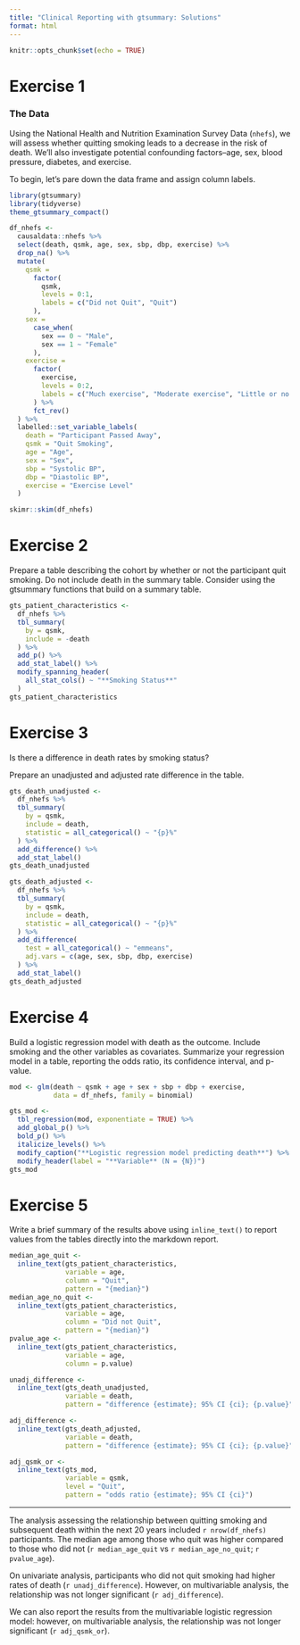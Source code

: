 ```yaml
---
title: "Clinical Reporting with gtsummary: Solutions"
format: html
---
```


```r
knitr::opts_chunk$set(echo = TRUE)
```

# Exercise 1

### The Data

Using the National Health and Nutrition Examination Survey Data (`nhefs`), we will assess whether quitting smoking leads to a decrease in the risk of death. We'll also investigate potential confounding factors--age, sex, blood pressure, diabetes, and exercise.

To begin, let's pare down the data frame and assign column labels.

```r
library(gtsummary)
library(tidyverse)
theme_gtsummary_compact()

df_nhefs <-
  causaldata::nhefs %>%
  select(death, qsmk, age, sex, sbp, dbp, exercise) %>%
  drop_na() %>%
  mutate(
    qsmk =
      factor(
        qsmk,
        levels = 0:1,
        labels = c("Did not Quit", "Quit")
      ),
    sex = 
      case_when(
        sex == 0 ~ "Male",
        sex == 1 ~ "Female"
      ),
    exercise = 
      factor(
        exercise,
        levels = 0:2,
        labels = c("Much exercise", "Moderate exercise", "Little or no exercise")
      ) %>%
      fct_rev()
  ) %>%
  labelled::set_variable_labels(
    death = "Participant Passed Away",
    qsmk = "Quit Smoking",
    age = "Age",
    sex = "Sex",
    sbp = "Systolic BP",
    dbp = "Diastolic BP",
    exercise = "Exercise Level"
  )

skimr::skim(df_nhefs)
```

# Exercise 2

Prepare a table describing the cohort by whether or not the participant quit smoking. Do not include death in the summary table. Consider using the gtsummary functions that build on a summary table.

```r
gts_patient_characteristics <-
  df_nhefs %>%
  tbl_summary(
    by = qsmk,
    include = -death
  ) %>%
  add_p() %>%
  add_stat_label() %>%
  modify_spanning_header(
    all_stat_cols() ~ "**Smoking Status**"
  )
gts_patient_characteristics
```

# Exercise 3

Is there a difference in death rates by smoking status?

Prepare an unadjusted and adjusted rate difference in the table.

```r
gts_death_unadjusted <-
  df_nhefs %>%
  tbl_summary(
    by = qsmk, 
    include = death,
    statistic = all_categorical() ~ "{p}%"
  ) %>%
  add_difference() %>%
  add_stat_label() 
gts_death_unadjusted

gts_death_adjusted <-
  df_nhefs %>%
  tbl_summary(
    by = qsmk, 
    include = death,
    statistic = all_categorical() ~ "{p}%"
  ) %>%
  add_difference(
    test = all_categorical() ~ "emmeans",
    adj.vars = c(age, sex, sbp, dbp, exercise)
  ) %>%
  add_stat_label() 
gts_death_adjusted
```

# Exercise 4

Build a logistic regression model with death as the outcome. Include smoking and the other variables as covariates. Summarize your regression model in a table, reporting the odds ratio, its confidence interval, and p-value.

```r
mod <- glm(death ~ qsmk + age + sex + sbp + dbp + exercise, 
           data = df_nhefs, family = binomial)

gts_mod <-
  tbl_regression(mod, exponentiate = TRUE) %>%
  add_global_p() %>%
  bold_p() %>%
  italicize_levels() %>%
  modify_caption("**Logistic regression model predicting death**") %>%
  modify_header(label = "**Variable** (N = {N})")
gts_mod
```

# Exercise 5

Write a brief summary of the results above using `inline_text()` to report values from the tables directly into the markdown report.

```r
median_age_quit <-
  inline_text(gts_patient_characteristics, 
              variable = age, 
              column = "Quit", 
              pattern = "{median}")
median_age_no_quit <-
  inline_text(gts_patient_characteristics, 
              variable = age, 
              column = "Did not Quit", 
              pattern = "{median}")
pvalue_age <- 
  inline_text(gts_patient_characteristics, 
              variable = age,
              column = p.value)

unadj_difference <-
  inline_text(gts_death_unadjusted, 
              variable = death,
              pattern = "difference {estimate}; 95% CI {ci}; {p.value}")

adj_difference <-
  inline_text(gts_death_adjusted, 
              variable = death,
              pattern = "difference {estimate}; 95% CI {ci}; {p.value}")

adj_qsmk_or <-
  inline_text(gts_mod,
              variable = qsmk,
              level = "Quit",
              pattern = "odds ratio {estimate}; 95% CI {ci}")
```

------------------------------------------------------------------------

The analysis assessing the relationship between quitting smoking and subsequent death within the next 20 years included `r nrow(df_nhefs)` participants. The median age among those who quit was higher compared to those who did not (`r median_age_quit` vs `r median_age_no_quit`; `r pvalue_age`).

On univariate analysis, participants who did not quit smoking had higher rates of death (`r unadj_difference`). However, on multivariable analysis, the relationship was not longer significant (`r adj_difference`).

We can also report the results from the multivariable logistic regression model: however, on multivariable analysis, the relationship was not longer significant (`r adj_qsmk_or`).
